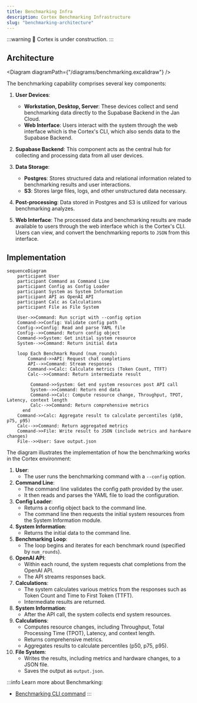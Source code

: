 ```yaml
---
title: Benchmarking Infra
description: Cortex Benchmarking Infrastructure
slug: "benchmarking-architecture"
---
```



:::warning
🚧 Cortex is under construction.
:::

## Architecture


<Diagram diagramPath={"/diagrams/benchmarking.excalidraw"} />

The benchmarking capability comprises several key components:
1. **User Devices**:
   - **Workstation, Desktop, Server**: These devices collect and send benchmarking data directly to the Supabase Backend in the Jan Cloud.
   - **Web Interface**: Users interact with the system through the web interface which is the Cortex's CLI, which also sends data to the Supabase Backend.

2. **Supabase Backend**: This component acts as the central hub for collecting and processing data from all user devices.

3. **Data Storage**:
   - **Postgres**: Stores structured data and relational information related to benchmarking results and user interactions.
   - **S3**: Stores large files, logs, and other unstructured data necessary.

4. **Post-processing**: Data stored in Postgres and S3 is utilized for various benchmarking analyzes.

5. **Web Interface**: The processed data and benchmarking results are made available to users through the web interface which is the Cortex's CLI. Users can view, and convert the benchmarking reports to `JSON` from this interface.

## Implementation
```mermaid
sequenceDiagram
    participant User
    participant Command as Command Line
    participant Config as Config Loader
    participant System as System Information
    participant API as OpenAI API
    participant Calc as Calculations
    participant File as File System

    User->>Command: Run script with --config option
    Command->>Config: Validate config path
    Config->>Config: Read and parse YAML file
    Config-->>Command: Return config object
    Command->>System: Get initial system resource
    System-->>Command: Return initial data

    loop Each Benchmark Round (num_rounds)
        Command->>API: Request chat completions
        API-->>Command: Stream responses
        Command->>Calc: Calculate metrics (Token Count, TTFT)
        Calc-->>Command: Return intermediate result

         Command->>System: Get end system resources post API call
         System-->>Command: Return end data
         Command->>Calc: Compute resource change, Throughput, TPOT, Latency, context length
         Calc-->>Command: Return comprehensive metrics
      end
    Command->>Calc: Aggregate result to calculate percentiles (p50, p75, p95)
    Calc-->>Command: Return aggregated metrics
    Command->>File: Write result to JSON (include metrics and hardware changes)
    File-->>User: Save output.json

```

The diagram illustrates the implementation of how the benchmarking works in the Cortex environment:
1. **User**:
   - The user runs the benchmarking command with a `--config` option.
2. **Command Line**:
   - The command line validates the config path provided by the user.
   - It then reads and parses the YAML file to load the configuration.
3. **Config Loader**:
   - Returns a config object back to the command line.
   - The command line then requests the initial system resources from the System Information module.
4. **System Information**:
   - Returns the initial data to the command line.
5. **Benchmarking Loop**:
   - The loop begins and iterates for each benchmark round (specified by `num_rounds`).
6. **OpenAI API**:
   - Within each round, the system requests chat completions from the OpenAI API.
   - The API streams responses back.
7. **Calculations**:
   - The system calculates various metrics from the responses such as Token Count and Time to First Token (TTFT).
   - Intermediate results are returned.
8. **System Information**:
   - After the API call, the system collects end system resources.
9. **Calculations**:
   - Computes resource changes, including Throughput, Total Processing Time (TPOT), Latency, and context length.
   - Returns comprehensive metrics.
   - Aggregates results to calculate percentiles (p50, p75, p95).
10. **File System**:
    - Writes the results, including metrics and hardware changes, to a JSON file.
    - Saves the output as `output.json`.

:::info
Learn more about Benchmarking:
- [Benchmarking CLI command](/docs/cli/benchmark)
:::